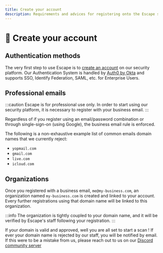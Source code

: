 ```yaml
---
title: Create your account
description: Requirements and advices for registering onto the Escape security platform
---
```


# 👤 Create your account

## Authentication methods

The very first step to use Escape is to [create an account](https://app.escape.tech/register) on our security platform. 
Our Authentication System is handled by [Auth0 by Okta](https://www.okta.com/okta-and-auth0/) and supports SSO, Identify Federation, SAML, etc. for Enterprise Users.

## Professional emails

:::caution
Escape is for professional use only. In order to start using our security platform, it is necessary to register with your business email.
:::

Regardless of if you register using an email/password combination or through single-sign-on (using Google), the business email rule is enforced.

The following is a non-exhaustive example list of common emails domain names that we currently reject:

- `yopmail.com`
- `gmail.com`
- `live.com`
- `icloud.com`

## Organizations

Once you registered with a business email, `me@my-business.com`, an organization named `my-business.com`
is created and linked to your account. Every further registrations using that domain name will be linked to this organization.

:::info
The organization is tightly coupled to your domain name, and it will be verified by Escape's staff following your registration.
:::

If your domain is valid and approved, well you are all set to start a scan ! If ever your domain name is rejected by our staff, you will be notified by email. If this were to be a mistake from us, please reach out to us on our [Discord community server](https://discord.escape.tech)
